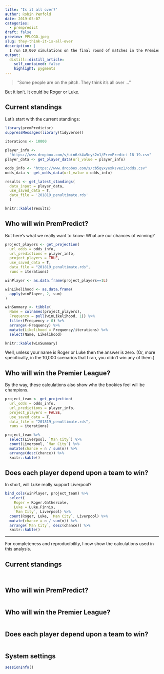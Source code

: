 ```yaml
---
title: "Is it all over?"
author: Robin Penfold
date: 2019-05-07
categories:
  - prempredict
draft: false
preview: PPLOGO.jpeg
slug: they-think-it-is-all-over
description: |
  I run 10,000 simulations on the final round of matches in the Premier League season, so as to project the odds of each player winning my PremPredict competition.
output:
  distill::distill_article:
    self_contained: false
    highlight: pygments
---
```


> "Some people are on the pitch. They think it's all over ..." 

But it isn't. It could be Roger or Luke.

## Current standings

Let's start with the current standings:

```r
library(premPredictor)
suppressMessages(library(tidyverse))

iterations <- 10000
  
player_info <- 
  "https://www.dropbox.com/s/uin6zk4w5cyk2m1/PremPredict-18-19.csv"
player_data <- get_player_data(url_value = player_info)

odds_info <- "https://www.dropbox.com/s/cb5qyxyexksvez1/odds.csv"
odds_data <- get_odds_data(url_value = odds_info)

results <- get_latest_standings(
  data_input = player_data, 
  use_saved_data = T, 
  data_file = '201819_penultimate.rds'
  )
```

```r
knitr::kable(results)
```

## Who will win PremPredict?

But here's what we really want to know: What are our chances of winning? 

```r
project_players <- get_projection(
  url_odds = odds_info,
  url_predictions = player_info,
  project_players = TRUE,
  use_saved_data = T,
  data_file = "201819_penultimate.rds",
  runs = iterations)

winPlayer <- as.data.frame(project_players==1L)

winLikelihood <- as.data.frame(
  apply(winPlayer, 2, sum)
)

winSummary <- tibble(
  Name = colnames(project_players), 
  Frequency = pull(winLikelihood, 1)) %>% 
  filter(Frequency > 0) %>% 
  arrange(-Frequency) %>%
  mutate(Likelihood = Frequency/iterations) %>%
  select(Name, Likelihood)

knitr::kable(winSummary)
```

Well, unless your name is Roger or Luke then the answer is zero. (Or, more specifically, in the 10,000 scenarios that I ran, you didn't win any of them.)

## Who will win the Premier League?

By the way, these calculations also show who the bookies feel will be champions. 

```r
project_team <- get_projection(
  url_odds = odds_info, 
  url_predictions = player_info, 
  project_players = FALSE,
  use_saved_data = T,
  data_file = "201819_penultimate.rds",
  runs = iterations)

project_team %>% 
  select(Liverpool, `Man City`) %>% 
  count(Liverpool, `Man City`) %>% 
  mutate(chance = n / sum(n)) %>% 
  arrange(desc(chance)) %>% 
  knitr::kable()
```

## Does each player depend upon a team to win?

In short, will Luke really support Liverpool?

```r
bind_cols(winPlayer, project_team) %>% 
  select(
    Roger = Roger.Gathercole, 
    Luke = Luke.Finnis, 
    `Man City`, Liverpool) %>% 
  count(Roger, Luke, `Man City`, Liverpool) %>% 
  mutate(chance = n / sum(n)) %>% 
  arrange(`Man City`, desc(chance)) %>% 
  knitr::kable()
```

***

For completeness and reproducibility, I now show the calculations used in this analysis.

## Current standings {.appendix}

```r
```

```r
```

## Who will win PremPredict? {.appendix}

```r
```

## Who will win the Premier League? {.appendix}

```r
```

## Does each player depend upon a team to win? {.appendix}

```r
```

## System settings {.appendix}

```r
sessionInfo()
```
